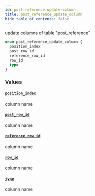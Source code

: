 ```yaml
---
id: post-reference-update-column
title: post_reference_update_column
hide_table_of_contents: false
---
```


update columns of table "post_reference"

```graphql
enum post_reference_update_column {
  position_index
  post_row_id
  reference_row_id
  row_id
  type
}
```

### Values

#### [`position_index`](#)

column name

#### [`post_row_id`](#)

column name

#### [`reference_row_id`](#)

column name

#### [`row_id`](#)

column name

#### [`type`](#)

column name
